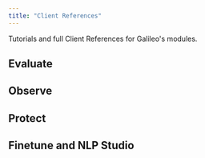 ```yaml
---
title: "Client References"
---
```


Tutorials and full Client References for Galileo's modules.

## Evaluate

<CardGroup cols={4}>
  <Card title="Python" icon="python" href="evaluate/python" horizontal />
  <Card title="Typescript" icon="js" href="evaluate/typescript" horizontal />
</CardGroup>

## Observe

<CardGroup cols={4}>
  <Card title="Python" icon="python" href="observe/python" horizontal />
  <Card title="Typescript" icon="js" href="observe/typescript" horizontal />
</CardGroup>

## Protect

<CardGroup cols={4}>
  <Card title="Python" icon="python" href="protect/python" horizontal />
</CardGroup>

## Finetune and NLP Studio

<CardGroup cols={4}>
  <Card title="Python" icon="python" href="https://dataquality.docs.rungalileo.io/" horizontal />
</CardGroup>
